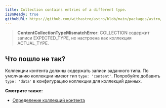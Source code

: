 ```yaml
---
title: Collection contains entries of a different type.
i18nReady: true
githubURL: https://github.com/withastro/astro/blob/main/packages/astro/src/core/errors/errors-data.ts
---
```


> **ContentCollectionTypeMismatchError**: COLLECTION содержит записи EXPECTED_TYPE, но настроена как коллекция ACTUAL_TYPE.

## Что пошло не так?

Коллекции контента должны содержать записи заданного типа. По умолчанию коллекции имеют тип `type: 'content'`. Попробуйте добавить `type: 'data'` в конфигурацию коллекции для коллекций данных.

**Смотрите также:**

-  [Определение коллекций контента](/ru/guides/upgrade-to/v5/#обновление-существующих-коллекций)

